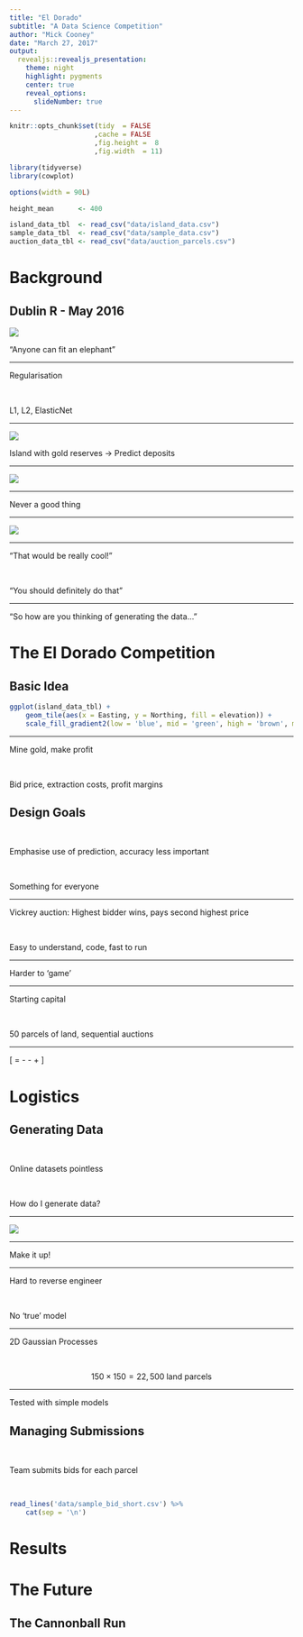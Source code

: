 ```yaml
---
title: "El Dorado"
subtitle: "A Data Science Competition"
author: "Mick Cooney"
date: "March 27, 2017"
output:
  revealjs::revealjs_presentation:
    theme: night
    highlight: pygments
    center: true
    reveal_options:
      slideNumber: true
---
```



```r
knitr::opts_chunk$set(tidy  = FALSE
                     ,cache = FALSE
                     ,fig.height =  8
                     ,fig.width  = 11)

library(tidyverse)
library(cowplot)

options(width = 90L)
```


```r
height_mean      <- 400

island_data_tbl  <- read_csv("data/island_data.csv")
sample_data_tbl  <- read_csv("data/sample_data.csv")
auction_data_tbl <- read_csv("data/auction_parcels.csv")
```


# Background

## Dublin R - May 2016

![](img/patoreilly.jpg)

"Anyone can fit an elephant"


---

Regularisation

\

L1, L2, ElasticNet


---

![](img/porel_island.png)

Island with gold reserves $\rightarrow$ Predict deposits


---

![](img/light_bulb.png)

---

Never a good thing

---

![](img/pint.jpg)


---

"That would be really cool!"

\

"You should definitely do that"


---

"So how are you thinking of generating the data..."


# The El Dorado Competition

## Basic Idea

```r
ggplot(island_data_tbl) +
    geom_tile(aes(x = Easting, y = Northing, fill = elevation)) +
    scale_fill_gradient2(low = 'blue', mid = 'green', high = 'brown', midpoint = height_mean)
```

---

Mine gold, make profit

\

Bid price, extraction costs, profit margins



## Design Goals

\

Emphasise use of prediction, accuracy less important

\

Something for everyone

---

Vickrey auction: Highest bidder wins, pays second highest price

\

Easy to understand, code, fast to run

---

Harder to 'game'

---

Starting capital

\

50 parcels of land, sequential auctions


---

\[
\text{Score} = \text{Start} - \text{Bids Paid} - \text{Extraction Costs} + \text{Sales}
\]



# Logistics



## Generating Data

\

Online datasets pointless

\

How do I generate data?

---

![](img/dougal_orig.jpg)

---

Make it up!

---

Hard to reverse engineer

\

No 'true' model

---

2D Gaussian Processes

\

$$
150 \times 150 = 22,500 \; \text{land parcels}
$$


---

Tested with simple models


## Managing Submissions

\

Team submits bids for each parcel

\


```r
read_lines('data/sample_bid_short.csv') %>%
    cat(sep = '\n')
```



# Results


# The Future


## The Cannonball Run





